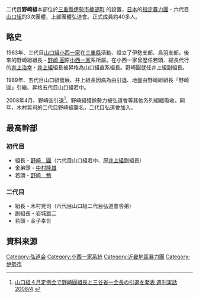 二代目'''野崎組'''本部位於[[三重縣|三重縣]][[伊勢市|伊勢市]][[楠部町|楠部町]] 的設置，[[日本|日本]]的[[指定暴力團|指定暴力團]]・六代目[[山口組|山口組]]的3次團體，上部團體弘道會。正式成員約40多人。

==略史==
1963年、三代目[[山口組|山口組]][[小西一家|小西一家]]在[[三重縣|三重縣]]活動、設立了伊勢支部、鳥羽支部。後來的野崎組組長・[[野崎圓|野崎 圓]]原[[小西一家|小西一家]]系所屬。在小西一家曾歷任若頭、總長代行的[[井上治幸|井上治幸]]・[[井上組|井上組]]組長被昇格為山口組直系組長。野崎圓就任井上組副組長。

1989年、五代目山口組發展、井上組長因病為由引退、地盤由野崎組組長「野崎 圓」引繼、昇格五代目山口組若中。

2008年4月、野崎圓引退<ref>[http://www.nihonjournal.jp/web/jituwa_200816/index.html 山口組４月定例会で野崎圓組長と三谷省一会長の引退を発表 週刊実話2008/4] {{Wayback|url=http://www.nihonjournal.jp/web/jituwa_200816/index.html |date=20131105060241 }}</ref>、野崎組殘餘勢力被弘道會等其他系列組織吸收。同年，木村晃司的二代目野崎組襲名，二代目弘道會加入。

==最高幹部==
===初代目===
*組長・[[野崎圓|野崎　圓]]（六代目山口組若中、原[[井上組|井上組]]副組長）
*舍弟頭・[[中村隆雄|中村隆雄]]
*若頭・[[野崎勉|野崎　勉]]

===二代目===
*組長・木村晃司（六代目山口組二代目弘道會舎弟） 
*副組長・岩城雄二 
*若頭・金子幸世


== 資料來源 ==
{{reflist}}


{{DEFAULTSORT:Nozaki-gumi}}
[[Category:弘道会|Category:弘道会]]
[[Category:小西一家系統|Category:小西一家系統]]
[[Category:近畿地區暴力團|Category:近畿地區暴力團]]
[[Category:伊勢市|Category:伊勢市]]

{{Japan-org-stub}}